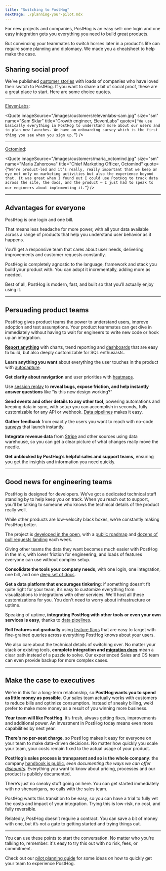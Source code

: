 ```yaml
---
title: "Switching to PostHog"
nextPage: ./planning-your-pilot.mdx
---
```


For new projects and companies, PostHog is an easy sell: one login and one easy integration gets you everything you need to build great products.

But convincing your teammates to switch horses later in a product's life can require some planning and diplomacy. We made you a cheatsheet to help make the case.

## Sharing social proof

We’ve published [customer stories](/customers) with loads of companies who have loved their switch to PostHog. If you want to share a bit of social proof, these are a great place to start. Here are some choice quotes.

***

[ElevenLabs](/customers/elevenlabs):

<Quote
    imageSource="/images/customers/elevenlabs-sam.jpg"
    size="sm"
    name="Sam Sklar"
    title="Growth engineer, ElevenLabs"
    quote={`“We use basically everything in PostHog to understand more about our users and to plan new launches. We have an onboarding survey which is the first thing you see when you sign up.”`}
/>

***

[Octomind](/customers/octomind):

<Quote
    imageSource="/images/customers/maria_octomind.jpg"
    size="sm"
    name="Maria Zahorcova"
    title="Chief Marketing Officer, Octomind"
    quote={`“We’re product-led and it’s really, really important that we keep an eye not only on marketing activities but also the experience beyond that. It was great when I found out I could use PostHog to track data across the site, the docs, and the product — I just had to speak to our engineers about implementing it.”`}
/>

***

## Advantages for everyone

PostHog is one login and one bill.

That means less headache for more power, with all your data available across a range of products that help you understand user behavior as it happens.

You'll get a responsive team that cares about user needs, delivering improvements and customer requests constantly.

PostHog is completely agnostic to the language, framework and stack you build your product with. You can adopt it incrementally, adding more as needed.

Best of all, PostHog is modern, fast, and built so that you’ll actually enjoy using it.

***

## Persuading product teams

PostHog gives product teams the power to understand users, improve adoption and test assumptions. Your product teammates can get dive in immediately without having to wait for engineers to write new code or hook up an integration.

**[Report anything](/docs/product-analytics/insights)** with charts, trend reporting and [dashboards](/docs/product-analytics/dashboards) that are easy to build, but also deeply customizable for SQL enthusiasts.

**Learn anything you want** about everything the user touches in the product with [autocapture](/docs/product-analytics/autocapture).

**Get clarity about navigation** and user priorities with [heatmaps](/docs/toolbar/heatmaps).

Use [session replay](/docs/session-replay/installation) to **reveal bugs, expose friction, and help instantly answer questions** like “is this new design working?”

**Send events and other details to any other tool**, powering automations and keeping data in sync, with setup you can accomplish in seconds, fully customizable for any API or webhook. [Data pipelines](/docs/cdp) makes it easy.

**Gather feedback** from exactly the users you want to reach with no-code [surveys](/docs/surveys/creating-surveys) that launch instantly.

**Integrate revenue data** from [Stripe](/docs/cdp/sources/stripe) and other sources using data warehouse, so you can get a clear picture of what changes really move the needle.

**Get unblocked by PostHog’s helpful sales and support teams,** ensuring you get the insights and information you need quickly.

***

## Good news for engineering teams

PostHog is designed for developers. We’ve got a dedicated technical staff standing by to help keep you on track. When you reach out to support, you’ll be talking to someone who knows the technical details of the product really well.

While other products are low-velocity black boxes, we’re constantly making PostHog better.

The project is [developed in the open](https://github.com/PostHog/posthog), with a [public roadmap](/roadmap) and [dozens of pull requests landing](https://github.com/PostHog/posthog/pulls?q=is%3Apr+is%3Aclosed) each week.

Giving other teams the data they want becomes much easier with PostHog in the mix, with lower friction for engineering, and loads of features everyone can use without complex setup.

**Consolidate the tools your company needs**, with one login, one integration, one bill, and one [deep set of docs](/docs).

**Get a data platform that encourages tinkering**: if something doesn’t fit quite right for your team, it’s easy to customize everything from visualizations to integrations with other services. We'll host all these customizations for you. You don't need to worry about infrastructure or uptime.

Speaking of uptime, **integrating PostHog with other tools or even your own services is easy**, thanks to [data pipelines](/docs/cdp).

**Roll features out gradually** using [feature flags](/docs/feature-flags/creating-feature-flags) that are easy to target with fine-grained queries across everything PostHog knows about your users.

We also care about the technical details of switching over. No matter your stack or existing tools, **complete integration and [migration docs](/docs/migration)** mean a clear path instead of a puzzle to solve. Our experienced Sales and CS team can even provide backup for more complex cases.

***

## Make the case to executives

We’re in this for a long-term relationship, so **PostHog wants you to spend as little money as possible**. Our sales team actually works with customers to reduce bills and optimize consumption. Instead of sneaky billing, we’d prefer to make more money as a result of you winning more business.

**Your team will like PostHog**. It’s fresh, always getting fixes, improvements and additional power. An investment in PostHog today means even more capabilities by next year.

**There's no per-seat charge**, so PostHog makes it easy for everyone on your team to make data-driven decisions. No matter how quickly you scale your team, your costs remain fixed to the actual usage of your product. 

**PostHog’s sales process is transparent and so is the whole company**: the company [handbook is public](/handbook), *even documenting the ways we can offer [discounts](/handbook/growth/sales/billing#coupons-and-discounts)*. Everything you want to know about pricing, processes and our product is publicly documented.

There’s just no sneaky stuff going on here. You can get started immediately with no shenanigans, no calls with the sales team.

PostHog wants this transition to be easy, so you can have a trial to fully vet the costs and impact of your integration. Trying this is low-risk, no cost, and fully reversible.

Relatedly, PostHog doesn’t require a contract. You can save a bit of money with one, but it’s not a gate to getting started and trying things out.

***

You can use these points to start the conversation. No matter who you're talking to, remember: it's easy to try this out with no risk, fees, or commitment.

Check out our [pilot planning guide](/docs/new-to-posthog/switch-guide/pilot-planning) for some ideas on how to quickly get your team to experience PostHog.